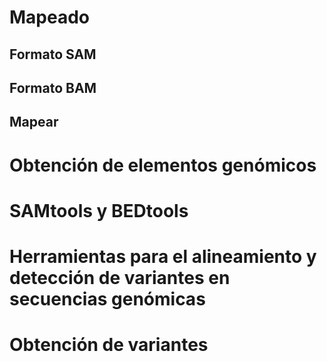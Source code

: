 # Mapeado

## Formato SAM

## Formato BAM

## Mapear

# Obtención de elementos genómicos

# SAMtools y BEDtools

# Herramientas para el alineamiento y detección de variantes en secuencias genómicas

# Obtención de variantes